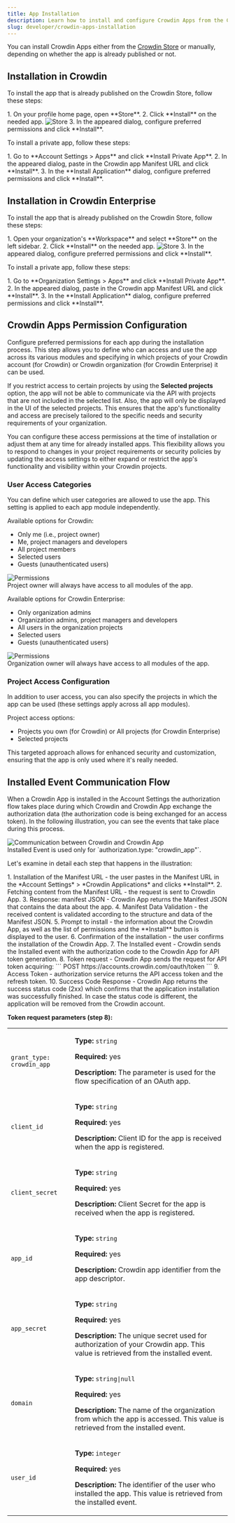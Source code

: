 ```yaml
---
title: App Installation
description: Learn how to install and configure Crowdin Apps from the Crowdin Store or manually
slug: developer/crowdin-apps-installation
---
```



You can install Crowdin Apps either from the [Crowdin Store](https://store.crowdin.com) or manually, depending on whether the app is already published or not.

## Installation in Crowdin

To install the app that is already published on the Crowdin Store, follow these steps:

<Steps>
  1. On your profile home page, open **Store**.
  2. Click <Icon name="mdi:download" class="inline-icon" />**Install** on the needed app. <Image src={storeInstall} alt="Store" />
  3. In the appeared dialog, configure preferred permissions and click **Install**.
</Steps>

To install a private app, follow these steps:

<Steps>
  1. Go to **Account Settings > Apps** and click **Install Private App**.
  2. In the appeared dialog, paste in the Crowdin app Manifest URL and click **Install**.
  3. In the **Install Application** dialog, configure preferred permissions and click **Install**.
</Steps>

## Installation in Crowdin Enterprise

To install the app that is already published on the Crowdin Store, follow these steps:

<Steps>
  1. Open your organization's **Workspace** and select **Store** on the left sidebar.
  2. Click <Icon name="mdi:download" class="inline-icon" />**Install** on the needed app. <Image src={storeInstallEnterprise} alt="Store" />
  3. In the appeared dialog, configure preferred permissions and click **Install**.
</Steps>

To install a private app, follow these steps:

<Steps>
  1. Go to **Organization Settings > Apps** and click **Install Private App**.
  2. In the appeared dialog, paste in the Crowdin app Manifest URL and click **Install**.
  3. In the **Install Application** dialog, configure preferred permissions and click **Install**.
</Steps>

## Crowdin Apps Permission Configuration

Configure preferred permissions for each app during the installation process. This step allows you to define who can access and use the app across its various modules and specifying in which projects of your Crowdin account (for Crowdin) or Crowdin organization (for Crowdin Enterprise) it can be used.

If you restrict access to certain projects by using the **Selected projects** option, the app will not be able to communicate via the API with projects that are not included in the selected list. Also, the app will only be displayed in the UI of the selected projects. This ensures that the app's functionality and access are precisely tailored to the specific needs and security requirements of your organization.

You can configure these access permissions at the time of installation or adjust them at any time for already installed apps. This flexibility allows you to respond to changes in your project requirements or security policies by updating the access settings to either expand or restrict the app's functionality and visibility within your Crowdin projects.

### User Access Categories

You can define which user categories are allowed to use the app. This setting is applied to each app module independently.

Available options for Crowdin:

* Only me (i.e., project owner)
* Me, project managers and developers
* All project members
* Selected users
* Guests (unauthenticated users)

<Image src={installPermissions} alt="Permissions" class="width-md m-auto" />

<Aside>
  Project owner will always have access to all modules of the app.
</Aside>

Available options for Crowdin Enterprise:

* Only organization admins
* Organization admins, project managers and developers
* All users in the organization projects
* Selected users
* Guests (unauthenticated users)

<Image src={installPermissionsEnterprise} alt="Permissions" class="width-md m-auto" />

<Aside>
  Organization owner will always have access to all modules of the app.
</Aside>

### Project Access Configuration

In addition to user access, you can also specify the projects in which the app can be used (these settings apply across all app modules).

Project access options:

* Projects you own (for Crowdin) or All projects (for Crowdin Enterprise)
* Selected projects

This targeted approach allows for enhanced security and customization, ensuring that the app is only used where it's really needed.

## Installed Event Communication Flow

When a Crowdin App is installed in the Account Settings the authorization flow takes place during which Crowdin and Crowdin App exchange the authorization data (the authorization code is being exchanged for an access token). In the following illustration, you can see the events that take place during this process.

<Image src={communicationFlow} alt="Communication between Crowdin and Crowdin App" />

<Aside>
  Installed Event is used only for `authorization.type: "crowdin_app"`.
</Aside>

Let's examine in detail each step that happens in the illustration:

<Steps>
  1. Installation of the Manifest URL - the user pastes in the Manifest URL in the *Account Settings* > *Crowdin Applications* and clicks **Install**.
  2. Fetching content from the Manifest URL - the request is sent to Crowdin App.
  3. Response: manifest JSON - Crowdin App returns the Manifest JSON that contains the data about the app.
  4. Manifest Data Validation - the received content is validated according to the structure and data of the Manifest JSON.
  5. Prompt to install - the information about the Crowdin App, as well as the list of permissions and the **Install** button is displayed to the user.
  6. Confirmation of the installation - the user confirms the installation of the Crowdin App.
  7. The Installed event - Crowdin sends the Installed event with the authorization code to the Crowdin App for API token generation.
  8. Token request - Crowdin App sends the request for API token acquiring:
      ```
      POST https://accounts.crowdin.com/oauth/token
      ```
  9. Access Token - authorization service returns the API access token and the refresh token.
  10. Success Code Response - Crowdin App returns the success status code (2xx) which confirms that the application installation was successfully finished. In case the status code is different, the application will be removed from the Crowdin account.
</Steps>

**Token request parameters (step 8):**

<table>
  <tbody>
  <tr>
    <td><code>grant_type: crowdin_app</code></td>
    <td>
      <p><strong>Type:</strong> <code>string</code></p>
      <p><strong>Required:</strong> yes</p>
      <p><strong>Description:</strong> The parameter is used for the flow specification of an OAuth app.</p>
    </td>
  </tr>
  <tr>
    <td><code>client_id</code></td>
    <td>
      <p><strong>Type:</strong> <code>string</code></p>
      <p><strong>Required:</strong> yes</p>
      <p><strong>Description:</strong> Client ID for the app is received when the app is registered.</p>
    </td>
  </tr>
  <tr>
    <td><code>client_secret</code></td>
    <td>
      <p><strong>Type:</strong> <code>string</code></p>
      <p><strong>Required:</strong> yes</p>
      <p><strong>Description:</strong> Client Secret for the app is received when the app is registered.</p>
    </td>
  </tr>
  <tr>
    <td><code>app_id</code></td>
    <td>
      <p><strong>Type:</strong> <code>string</code></p>
      <p><strong>Required:</strong> yes</p>
      <p><strong>Description:</strong> Crowdin app identifier from the app descriptor.</p>
    </td>
  </tr>
  <tr>
    <td><code>app_secret</code></td>
    <td>
      <p><strong>Type:</strong> <code>string</code></p>
      <p><strong>Required:</strong> yes</p>
      <p><strong>Description:</strong> The unique secret used for authorization of your Crowdin app. This value is retrieved from the installed event.</p>
    </td>
  </tr>
  <tr>
    <td><code>domain</code></td>
    <td>
      <p><strong>Type:</strong> <code>string|null</code></p>
      <p><strong>Required:</strong> yes</p>
      <p><strong>Description:</strong> The name of the organization from which the app is accessed. This value is retrieved from the installed event.</p>
    </td>
  </tr>
  <tr>
    <td><code>user_id</code></td>
    <td>
      <p><strong>Type:</strong> <code>integer</code></p>
      <p><strong>Required:</strong> yes</p>
      <p><strong>Description:</strong> The identifier of the user who installed the app. This value is retrieved from the installed event.</p>
    </td>
  </tr>
  </tbody>
</table>
